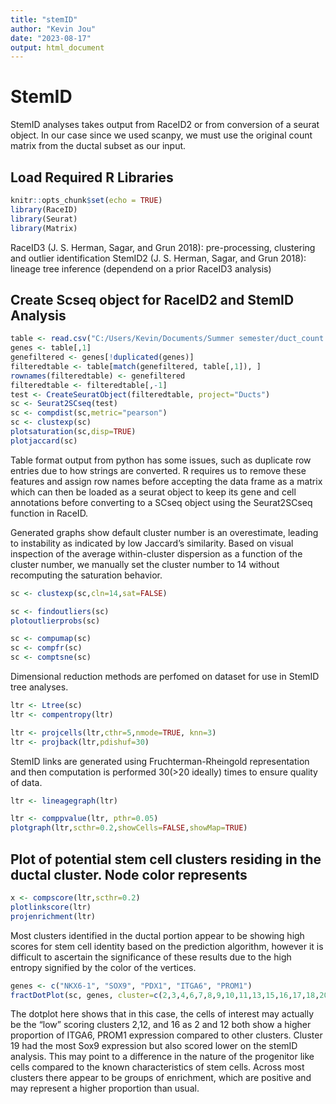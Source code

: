 ```yaml
---
title: "stemID"
author: "Kevin Jou"
date: "2023-08-17"
output: html_document
---
```

# StemID
StemID analyses takes output from RaceID2 or from conversion of a seurat object.  In our case since we used scanpy, we must use the original count matrix from the ductal subset as our input.

## Load Required R Libraries
```r
knitr::opts_chunk$set(echo = TRUE)
library(RaceID)
library(Seurat)
library(Matrix)
```
RaceID3 (J. S. Herman, Sagar, and Grun 2018): pre-processing, clustering and outlier identification
StemID2 (J. S. Herman, Sagar, and Grun 2018): lineage tree inference (dependend on a prior RaceID3 analysis)

## Create Scseq object for RaceID2 and StemID Analysis
```r
table <- read.csv("C:/Users/Kevin/Documents/Summer semester/duct_count.csv", header=TRUE)
genes <- table[,1]
genefiltered <- genes[!duplicated(genes)]
filteredtable <- table[match(genefiltered, table[,1]), ]
rownames(filteredtable) <- genefiltered
filteredtable <- filteredtable[,-1]
test <- CreateSeuratObject(filteredtable, project="Ducts")
sc <- Seurat2SCseq(test)
sc <- compdist(sc,metric="pearson")
sc <- clustexp(sc)
plotsaturation(sc,disp=TRUE)
plotjaccard(sc)
```
Table format output from python has some issues, such as duplicate row entries due to how strings are converted.  R requires us to remove these features and assign row names before accepting the data frame as a matrix which can then be loaded as a seurat object to keep its gene and cell annotations before converting to a SCseq object using the Seurat2SCseq function in RaceID.

Generated graphs show default cluster number is an overestimate, leading to instability as indicated by low Jaccard’s similarity. Based on visual inspection of the average within-cluster dispersion as a function of the cluster number, we manually set the cluster number to 14 without recomputing the saturation behavior.

```r
sc <- clustexp(sc,cln=14,sat=FALSE)
```
```r
sc <- findoutliers(sc)
plotoutlierprobs(sc)
```
```r
sc <- compumap(sc)
sc <- compfr(sc)
sc <- comptsne(sc)
```
Dimensional reduction methods are perfomed on dataset for use in StemID tree analyses.

```r
ltr <- Ltree(sc)
ltr <- compentropy(ltr)
```

```r
ltr <- projcells(ltr,cthr=5,nmode=TRUE, knn=3)
ltr <- projback(ltr,pdishuf=30)
```
StemID links are generated using Fruchterman-Rheingold representation and then computation is performed 30(>20 ideally) times to ensure quality of data.

```r
ltr <- lineagegraph(ltr)
```

```r
ltr <- comppvalue(ltr, pthr=0.05)
plotgraph(ltr,scthr=0.2,showCells=FALSE,showMap=TRUE)
```

## Plot of potential stem cell clusters residing in the ductal cluster.  Node color represents 
```r
x <- compscore(ltr,scthr=0.2)
plotlinkscore(ltr)
projenrichment(ltr)
```
Most clusters identified in the ductal portion appear to be showing high scores for stem cell identity based on the prediction algorithm, however it is difficult to ascertain the significance of these results due to the high entropy signified by the color of the vertices.
```r
genes <- c("NKX6-1", "SOX9", "PDX1", "ITGA6", "PROM1")
fractDotPlot(sc, genes, cluster=c(2,3,4,6,7,8,9,10,11,13,15,16,17,18,20,21,22,23), zsc=TRUE)
```
The dotplot here shows that in this case, the cells of interest may actually be the "low" scoring clusters 2,12, and 16 as 2 and 12 both show a higher proportion of ITGA6, PROM1 expression compared to other clusters.  Cluster 19 had the most Sox9 expression but also scored lower on the stemID analysis.  This may point to a difference in the nature of the progenitor like cells compared to the known characteristics of stem cells.  Across most clusters there appear to be groups of enrichment, which are positive and may represent a higher proportion than usual.







